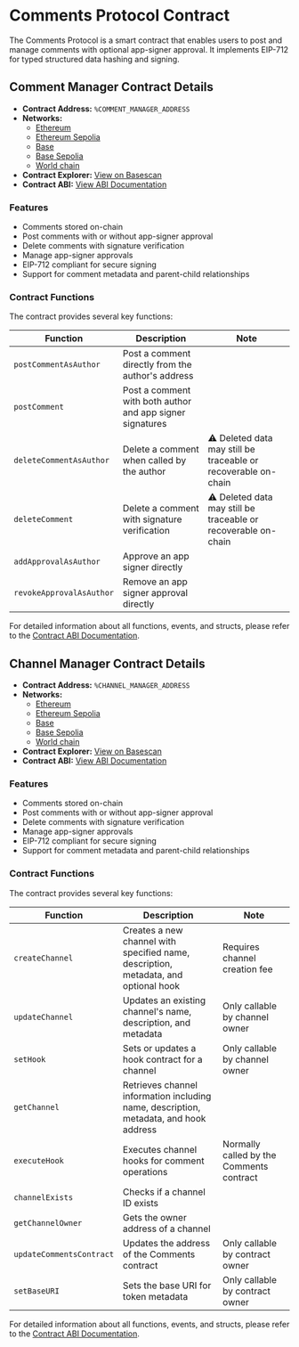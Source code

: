 # Comments Protocol Contract

The Comments Protocol is a smart contract that enables users to post and manage comments with optional app-signer approval. It implements EIP-712 for typed structured data hashing and signing.

## Comment Manager Contract Details

- **Contract Address:** `%COMMENT_MANAGER_ADDRESS`
- **Networks:**
  - [Ethereum](https://etherscan.io/address/%COMMENT_MANAGER_ADDRESS)
  - [Ethereum Sepolia](https://sepolia.etherscan.io/address/%COMMENT_MANAGER_ADDRESS)
  - [Base](https://basescan.org/address/%COMMENT_MANAGER_ADDRESS)
  - [Base Sepolia](https://sepolia.basescan.org/address/%COMMENT_MANAGER_ADDRESS)
  - [World chain](https://worldscan.worldchain.xyz/address/%COMMENT_MANAGER_ADDRESS)
- **Contract Explorer:** [View on Basescan](https://basescan.org/address/%COMMENT_MANAGER_ADDRESS#code)
- **Contract ABI:** [View ABI Documentation](/protocol-reference/CommentManager)

### Features

- Comments stored on-chain
- Post comments with or without app-signer approval
- Delete comments with signature verification
- Manage app-signer approvals
- EIP-712 compliant for secure signing
- Support for comment metadata and parent-child relationships

### Contract Functions

The contract provides several key functions:

| Function                 | Description                                               | Note                                                           |
| ------------------------ | --------------------------------------------------------- | -------------------------------------------------------------- |
| `postCommentAsAuthor`    | Post a comment directly from the author's address         |                                                                |
| `postComment`            | Post a comment with both author and app signer signatures |                                                                |
| `deleteCommentAsAuthor`  | Delete a comment when called by the author                | ⚠️ Deleted data may still be traceable or recoverable on-chain |
| `deleteComment`          | Delete a comment with signature verification              | ⚠️ Deleted data may still be traceable or recoverable on-chain |
| `addApprovalAsAuthor`    | Approve an app signer directly                            |                                                                |
| `revokeApprovalAsAuthor` | Remove an app signer approval directly                    |                                                                |

For detailed information about all functions, events, and structs, please refer to the [Contract ABI Documentation](/protocol-reference/CommentManager).

## Channel Manager Contract Details

- **Contract Address:** `%CHANNEL_MANAGER_ADDRESS`
- **Networks:**
  - [Ethereum](https://etherscan.io/address/%CHANNEL_MANAGER_ADDRESS)
  - [Ethereum Sepolia](https://sepolia.etherscan.io/address/%CHANNEL_MANAGER_ADDRESS)
  - [Base](https://basescan.org/address/%CHANNEL_MANAGER_ADDRESS)
  - [Base Sepolia](https://sepolia.basescan.org/address/%CHANNEL_MANAGER_ADDRESS)
  - [World chain](https://worldscan.worldchain.xyz/address/%CHANNEL_MANAGER_ADDRESS)
- **Contract Explorer:** [View on Basescan](https://basescan.org/address/%CHANNEL_MANAGER_ADDRESS#code)
- **Contract ABI:** [View ABI Documentation](/protocol-reference/CommentManager)

### Features

- Comments stored on-chain
- Post comments with or without app-signer approval
- Delete comments with signature verification
- Manage app-signer approvals
- EIP-712 compliant for secure signing
- Support for comment metadata and parent-child relationships

### Contract Functions

The contract provides several key functions:

| Function                 | Description                                                                           | Note                                     |
| ------------------------ | ------------------------------------------------------------------------------------- | ---------------------------------------- |
| `createChannel`          | Creates a new channel with specified name, description, metadata, and optional hook   | Requires channel creation fee            |
| `updateChannel`          | Updates an existing channel's name, description, and metadata                         | Only callable by channel owner           |
| `setHook`                | Sets or updates a hook contract for a channel                                         | Only callable by channel owner           |
| `getChannel`             | Retrieves channel information including name, description, metadata, and hook address |                                          |
| `executeHook`            | Executes channel hooks for comment operations                                         | Normally called by the Comments contract |
| `channelExists`          | Checks if a channel ID exists                                                         |                                          |
| `getChannelOwner`        | Gets the owner address of a channel                                                   |                                          |
| `updateCommentsContract` | Updates the address of the Comments contract                                          | Only callable by contract owner          |
| `setBaseURI`             | Sets the base URI for token metadata                                                  | Only callable by contract owner          |

For detailed information about all functions, events, and structs, please refer to the [Contract ABI Documentation](/protocol-reference/CommentManager).
